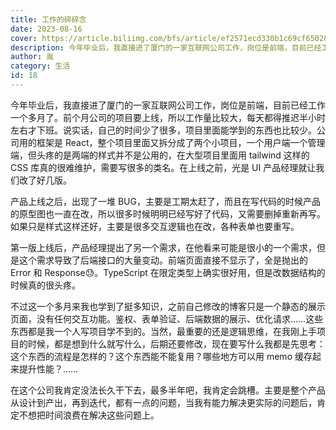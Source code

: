 ```yaml
---
title: 工作的碎碎念
date: 2023-08-16
cover: https://article.biliimg.com/bfs/article/ef2571ecd330b1c69cf65028cd35418cb29cd20b.jpg
description: 今年毕业后，我直接进了厦门的一家互联网公司工作，岗位是前端，目前已经工作一个多月了。前个月公司的项目要上线，所以工作量比较大，每天都得推迟半小时左右才下班。说实话，自己的时间少了很多，项目里面能学到的东西也比较少......
author: 胤
category: 生活
id: 18
---
```


今年毕业后，我直接进了厦门的一家互联网公司工作，岗位是前端，目前已经工作一个多月了。前个月公司的项目要上线，所以工作量比较大，每天都得推迟半小时左右才下班。说实话，自己的时间少了很多，项目里面能学到的东西也比较少。公司用的框架是 React，整个项目里面又拆分成了两个小项目，一个用户端一个管理端，但头疼的是两端的样式并不是公用的，在大型项目里面用 tailwind 这样的 CSS 库真的很难维护，需要写很多的类名。在上线之前，光是 UI 产品经理就让我们改了好几版。

产品上线之后，出现了一堆 BUG，主要是工期太赶了，而且在写代码的时候产品的原型图也一直在改，所以很多时候明明已经写好了代码，又需要删掉重新再写。如果只是样式这样还好，主要是很多交互逻辑也在改，各种表单也要重写。

第一版上线后，产品经理提出了另一个需求，在他看来可能是很小的一个需求，但是这个需求导致了后端接口的大量变动。前端页面直接不显示了，全是抛出的 Error 和 Response😓。TypeScript 在限定类型上确实很好用，但是改数据结构的时候真的很头疼。

不过这一个多月来我也学到了挺多知识，之前自己修改的博客只是一个静态的展示页面，没有任何交互功能。鉴权、表单验证、后端数据的展示、优化请求……这些东西都是我一个人写项目学不到的。当然，最重要的还是逻辑思维，在我刚上手项目的时候，都是想到什么就写什么，后期还要修改，现在要写什么我都是先思考：这个东西的流程是怎样的？这个东西能不能复用？哪些地方可以用 memo 缓存起来提升性能？……

在这个公司我肯定没法长久干下去，最多半年吧，我肯定会跳槽。主要是整个产品从设计到产出，再到迭代，都有一点的问题，当我有能力解决更实际的问题后，肯定不想把时间浪费在解决这些问题上。

